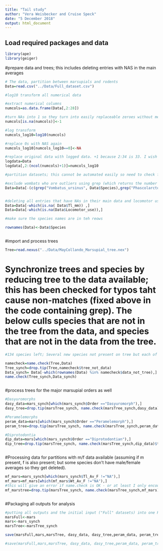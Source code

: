 ```yaml
---
title: "Tail study"
author: "Vera Weisbecker and Cruise Speck"
date: "5 December 2018"
output: html_document
---
```



## Load required packages and data
```r
library(ape)
library(geiger)

```

#prepare data and trees; this includes deleting entries with NAS in the main averages
```r
# The data, partition between marsupials and rodents
Data=read.csv("../Data/Full_dataset.csv")

#log10 transform all numerical data

#extract numerical columns
numcols=as.data.frame(Data[,2:28])

#turn NAs into 1 so they turn into easily replaceable zeroes without messing with the logging
numcols[is.na(numcols)]<-1

#log transform
numcols_log10=log10(numcols)

#replace 0s with NAS again
numcols_log10[numcols_log10==0]<-NA

#replace original data with logged data. +1 because 2:34 is 33. I wish I knew a less pedestrian way of doing this...
logdata=Data
logdata[,2:(ncol(numcols)+1)]=numcols_log10

#partition datasets; this cannot be automated easily so need to check for accuracy by looking at dataset

#exclude wombats who are outliers using grep (which returns the number of the row that has the species name)
Data=Data[-(c(grep("Vombatus_ursinus", Data$Species),grep("Phascolarctos_cinereus", Data$Species),grep("Lasiorhinus_latifrons", Data$Species))),]


#deleting all entries that have NAs in their main data and locomotor use; this means some species don't have weight data. There is also one specie of rodent deleted because of lack of 
Data=Data[-which(is.na( Data$Tl_mm)) ,]
Data=Data[-which(is.na(Data$Locomotor_use)),]

#make sure the species names are in teh reows

rownames(Data)<-Data$Species



```

#import and process trees

```r
Tree=read.nexus("../Data/MayCollando_Marsupial_tree.nex")


```


# Synchronize trees and species by reducing tree to the data available; this has been checked for typos taht cause non-matches (fixed above in the code containing grep). The below culls species that are not in the tree from the data, and species that are not in the data from the tree.
```r
#134 species left; Several new species not present on tree but each of them are represented as close sister groups

namecheck=name.check(Tree,Data)
Tree_synch=drop.tip(Tree,namecheck$tree_not_data)
Data_synch= Data[-which(rownames(Data) %in% namecheck$data_not_tree),]
name.check(Tree_synch,Data_synch)



```
#process trees for the major marsupial orders as well


```r

#Dasyuromorphs
dasy_data=mars_synch[which(mars_synch$Order =="Dasyuromorph"),]
dasy_tree=drop.tip(marsTree_synch, name.check(marsTree_synch,dasy_data)$tree_not_data )

#Peramelemorphs
peram_data=mars[which(mars_synch$Order =="Peramelemorph"),]
peram_tree=drop.tip(marsTree_synch, name.check(marsTree_synch,peram_data)$tree_not_data )

#Diprotodontia
dip_data=mars[which(mars_synch$Order =="Diprotodontian"),]
dip_tree=drop.tip(marsTree_synch, name.check(marsTree_synch,dip_data)$tree_not_data )



```

#Processing data for partitions with m/f data available (assuming if m present, f is also present; but some species don't have male/female averages so they get deleted). 
```r
mf_mars=mars_synch[which(mars_synch$Tl_Av_F !="NA"),]
mf_mars=mf_mars[which(mf_mars$Wt_Av_F !="NA"),]
#this will give an error if name.check is OK - or at least I only encountered this error if this was the case
mf_marstree=drop.tip(marsTree_synch, name.check(marsTree_synch,mf_mars)$tree_not_data )



```


#Packaging all outputs for analysis

```r

#putting all outputs and the initial input ("Full" datasets) into one RDA 
marsFull<-mars
mars<-mars_synch
marsTree<-marsTree_synch

save(marsFull,mars,marsTree, dasy_data, dasy_tree,peram_data, peram_tree,dip_data,dip_tree, mf_mars,mf_marstree, file = "../Data/Processed_Data_for_Pgls.rda")

#save(marsFull,mars,marsTree, dasy_data, dasy_tree,peram_data, peram_tree,dip_data,dip_tree, mf_mars, mf_marstree,  file = "../Data/Processed_Data_for_Pgls.rda")

```

